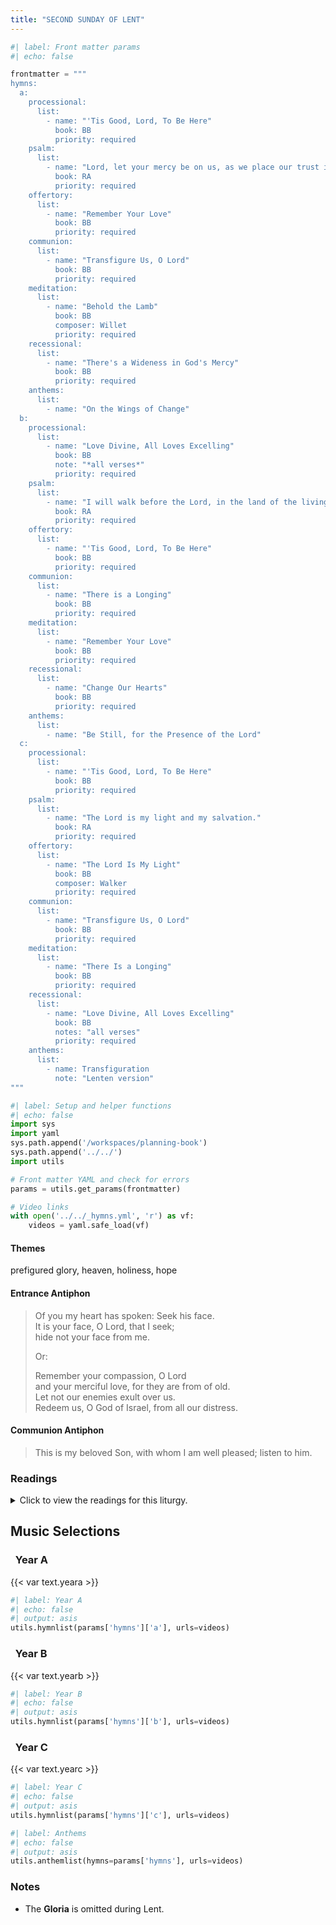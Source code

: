```yaml
---
title: "SECOND SUNDAY OF LENT"
---
```


```python
#| label: Front matter params
#| echo: false

frontmatter = """
hymns:
  a:
    processional:
      list:
        - name: "'Tis Good, Lord, To Be Here"
          book: BB
          priority: required
    psalm:
      list:
        - name: "Lord, let your mercy be on us, as we place our trust in you."
          book: RA
          priority: required
    offertory:
      list:
        - name: "Remember Your Love"
          book: BB
          priority: required
    communion:
      list:
        - name: "Transfigure Us, O Lord"
          book: BB
          priority: required
    meditation:
      list:
        - name: "Behold the Lamb"
          book: BB
          composer: Willet
          priority: required
    recessional:
      list:
        - name: "There's a Wideness in God's Mercy"
          book: BB
          priority: required
    anthems:
      list:
        - name: "On the Wings of Change"
  b:
    processional:
      list:
        - name: "Love Divine, All Loves Excelling"
          book: BB
          note: "*all verses*"
          priority: required
    psalm:
      list:
        - name: "I will walk before the Lord, in the land of the living."
          book: RA
          priority: required
    offertory:
      list:
        - name: "'Tis Good, Lord, To Be Here"
          book: BB
          priority: required
    communion:
      list:
        - name: "There is a Longing"
          book: BB
          priority: required
    meditation:
      list:
        - name: "Remember Your Love"
          book: BB
          priority: required
    recessional:
      list:
        - name: "Change Our Hearts"
          book: BB
          priority: required
    anthems:
      list:
        - name: "Be Still, for the Presence of the Lord"
  c:
    processional:
      list:
        - name: "'Tis Good, Lord, To Be Here"
          book: BB
          priority: required
    psalm:
      list:
        - name: "The Lord is my light and my salvation."
          book: RA
          priority: required
    offertory:
      list:
        - name: "The Lord Is My Light"
          book: BB
          composer: Walker
          priority: required
    communion:
      list:
        - name: "Transfigure Us, O Lord"
          book: BB
          priority: required
    meditation:
      list:
        - name: "There Is a Longing"
          book: BB
          priority: required
    recessional:
      list:
        - name: "Love Divine, All Loves Excelling"
          book: BB
          notes: "all verses"
          priority: required
    anthems:
      list:
        - name: Transfiguration
          note: "Lenten version"
"""
```

```python
#| label: Setup and helper functions
#| echo: false
import sys
import yaml
sys.path.append('/workspaces/planning-book')
sys.path.append('../../')
import utils

# Front matter YAML and check for errors
params = utils.get_params(frontmatter)

# Video links
with open('../../_hymns.yml', 'r') as vf:
    videos = yaml.safe_load(vf)
```

:::  {.red}
#### **Themes**
:::

prefigured glory, heaven, holiness, hope

:::  {.red}
#### **Entrance Antiphon**
:::

> Of you my heart has spoken: Seek his face.  
> It is your face, O Lord, that I seek;  
> hide not your face from me.  
>  
> [Or:]{.red}  
>  
> Remember your compassion, O Lord  
> and your merciful love, for they are from of old.  
> Let not our enemies exult over us.  
> Redeem us, O God of Israel, from all our distress.

:::  {.red}
#### **Communion Antiphon**
:::

> This is my beloved Son, with whom I am well pleased;
listen to him.

:::: {.content-visible when-format="html"}
::: {.red}
### Readings
:::

<details>
  <summary>Click to view the readings for this liturgy.</summary>

::: {.red}
### &nbsp; Year A

#### First Reading [Genesis 12:1-4a]{style="float:right" .small}
:::

The LORD said to Abram:  
“Go forth from the land of your kinsfolk  
and from your father’s house to a land that I will show you.  

“I will make of you a great nation,  
and I will bless you;  
I will make your name great,  
so that you will be a blessing.  
I will bless those who bless you  
and curse those who curse you.  
All the communities of the earth. 
shall find blessing in you.”  

Abram went as the LORD directed him.  

***

::: {.red}
#### Responsorial Psalm [Psalm 33:4-5, 18-19, 20, 22]{style="float:right" .small}
:::

**[℟.]{.red}** **Lord, let your mercy be on us, as we place our trust in you.**  

Upright is the word of the LORD,  
and all his works are trustworthy.    
He loves justice and right;  
of the kindness of the LORD the earth is full. **[℟.]{.red}**  

See, the eyes of the LORD are upon those who fear him,  
upon those who hope for his kindness,  
To deliver them from death  
and preserve them in spite of famine. **[℟.]{.red}**  

Our soul waits for the LORD,  
who is our help and our shield.  
May your kindness, O LORD, be upon us  
who have put our hope in you. **[℟.]{.red}**  

***

::: {.red}
#### Second Reading [2 Timothy 1:8b-10]{style="float:right" .small}
:::

Beloved:  
Bear your share of hardship for the gospel  
with the strength that comes from God.  

He saved us and called us to a holy life,  
not according to our works  
but according to his own design  
and the grace bestowed on us in Christ Jesus before time began,  
but now made manifest  
through the appearance of our savior Christ Jesus,  
who destroyed death and brought life and immortality  
to light through the gospel.  

***

::: {.red}
#### Gospel Acclamation [Matthew 17:5]{style="float:right" .small}
:::

**[℟.]{.red}** **Praise to you, Lord Jesus Christ, king of endless glory.**  
From the shining cloud the Father’s voice is heard:  
This is my beloved Son, hear him. **[℟.]{.red}**

***

::: {.red}
#### Gospel [Matthew 17:1-9]{style="float:right" .small}
:::

Jesus took Peter, James, and John his brother,  
and led them up a high mountain by themselves.  
And he was transfigured before them;  
his face shone like the sun  
and his clothes became white as light.  
And behold, Moses and Elijah appeared to them,  
conversing with him.  
Then Peter said to Jesus in reply,  
“Lord, it is good that we are here.  
If you wish, I will make three tents here,  
one for you, one for Moses, and one for Elijah.”  
While he was still speaking, behold,  
a bright cloud cast a shadow over them,  
then from the cloud came a voice that said,  
“This is my beloved Son, with whom I am well pleased;  
listen to him.”  
When the disciples heard this, they fell prostrate  
and were very much afraid.  
But Jesus came and touched them, saying,  
“Rise, and do not be afraid.”  
And when the disciples raised their eyes,  
they saw no one else but Jesus alone.  

As they were coming down from the mountain,  
Jesus charged them,  
“Do not tell the vision to anyone  
until the Son of Man has been raised from the dead.”  

::: {.centered}
{{< var symbols.cross >}} &nbsp; {{< var symbols.cross >}} &nbsp; {{< var symbols.cross >}}
:::

::: {.red}
### &nbsp; Year B

#### First Reading [Genesis 22:1-2, 9a, 10-13, 15-18]{style="float:right" .small}
:::

God put Abraham to the test.  
He called to him, "Abraham!"  
"Here I am!" he replied.  
Then God said:  
"Take your son Isaac, your only one, whom you love,  
and go to the land of Moriah.  
There you shall offer him up as a holocaust  
on a height that I will point out to you."  

When they came to the place of which God had told him,  
Abraham built an altar there and arranged the wood on it.  
Then he reached out and took the knife to slaughter his son.  
But the LORD's messenger called to him from heaven,  
"Abraham, Abraham!"  
"Here I am!" he answered.  
"Do not lay your hand on the boy," said the messenger.  
"Do not do the least thing to him.  
I know now how devoted you are to God,  
since you did not withhold from me your own beloved son."  
As Abraham looked about,  
he spied a ram caught by its horns in the thicket.  
So he went and took the ram  
and offered it up as a holocaust in place of his son.  

Again the LORD's messenger called to Abraham from heaven and said:  
"I swear by myself, declares the LORD,  
that because you acted as you did  
in not withholding from me your beloved son,  
I will bless you abundantly  
and make your descendants as countless  
as the stars of the sky and the sands of the seashore;  
your descendants shall take possession  
of the gates of their enemies,  
and in your descendants all the nations of the earth  
shall find blessing—  
all this because you obeyed my command."  

***

::: {.red}
#### Responsorial Psalm [Psalm 116:10, 15, 16-17, 18-19]{style="float:right" .small}
:::

**[℟.]{.red}** **I will walk before the Lord, in the land of the living.**  

I believed, even when I said,  
"I am greatly afflicted."  
Precious in the eyes of the LORD  
is the death of his faithful ones. **[℟.]{.red}**  

O LORD, I am your servant;  
I am your servant, the son of your handmaid;  
you have loosed my bonds.  
To you will I offer sacrifice of thanksgiving,  
and I will call upon the name of the LORD. **[℟.]{.red}**  

My vows to the LORD I will pay  
in the presence of all his people,  
In the courts of the house of the LORD,  
in your midst, O Jerusalem. **[℟.]{.red}**  

***

::: {.red}
#### Second Reading [Romans 8:31b-34]{style="float:right" .small}
:::

Brothers and sisters:  
If God is for us, who can be against us?  
He who did not spare his own Son  
but handed him over for us all,  
how will he not also give us everything else along with him?  

Who will bring a charge against God's chosen ones?  
It is God who acquits us, who will condemn?  
Christ Jesus it is who died—or, rather, was raised—  
who also is at the right hand of God,  
who indeed intercedes for us.  

***

::: {.red}
#### Gospel Acclamation [Cf. Matthew 17:5]{style="float:right" .small}
:::

**[℟.]{.red}** **Praise to you, Lord Jesus Christ, king of endless glory.**  
From the shining cloud the Father's voice is heard:  
This is my beloved Son, listen to him. **[℟.]{.red}**  

***

::: {.red}
#### Gospel [Mark 9:2-10]{style="float:right" .small}
:::

Jesus took Peter, James, and John  
and led them up a high mountain apart by themselves.  
And he was transfigured before them,  
and his clothes became dazzling white,  
such as no fuller on earth could bleach them.  
Then Elijah appeared to them along with Moses,  
and they were conversing with Jesus.  
Then Peter said to Jesus in reply,  
"Rabbi, it is good that we are here!  
Let us make three tents:  
one for you, one for Moses, and one for Elijah."  
He hardly knew what to say, they were so terrified.  
Then a cloud came, casting a shadow over them;  
from the cloud came a voice,  
"This is my beloved Son. Listen to him."  
Suddenly, looking around, they no longer saw anyone  
but Jesus alone with them.  

As they were coming down from the mountain,  
he charged them not to relate what they had seen to anyone,  
except when the Son of Man had risen from the dead.  
So they kept the matter to themselves,  
questioning what rising from the dead meant.  

::: {.centered}
{{< var symbols.cross >}} &nbsp; {{< var symbols.cross >}} &nbsp; {{< var symbols.cross >}}
:::

::: {.red}
### &nbsp; Year C

#### First Reading [Genesis 15:5-12, 17-18]{style="float:right" .small}
:::

The Lord God took Abram outside and said,  
“Look up at the sky and count the stars, if you can.  
Just so,” he added, “shall your descendants be.”  
Abram put his faith in the LORD,  
who credited it to him as an act of righteousness.  

He then said to him,  
“I am the LORD who brought you from Ur of the Chaldeans  
to give you this land as a possession.”  
“O Lord GOD,” he asked,  
“how am I to know that I shall possess it?”  
He answered him,  
“Bring me a three-year-old heifer, a three-year-old she-goat,  
a three-year-old ram, a turtledove, and a young pigeon.”  
Abram brought him all these, split them in two,  
and placed each half opposite the other;  
but the birds he did not cut up.  
Birds of prey swooped down on the carcasses,  
but Abram stayed with them.  
As the sun was about to set, a trance fell upon Abram,  
and a deep, terrifying darkness enveloped him.  

When the sun had set and it was dark,  
there appeared a smoking fire pot and a flaming torch,  
which passed between those pieces.  
It was on that occasion that the LORD made a covenant with Abram,  
saying: “To your descendants I give this land,  
from the Wadi of Egypt to the Great River, the Euphrates.”  

***

::: {.red}
#### Responsorial Psalm [Psalm 27:1, 7-8, 8-9, 13-14]{style="float:right" .small}
:::

**[℟.]{.red}** **The Lord is my light and my salvation.**  

The LORD is my light and my salvation;  
&emsp; whom should I fear?  
The LORD is my life’s refuge;  
&emsp; of whom should I be afraid? **[℟.]{.red}**  

Hear, O LORD, the sound of my call;  
&emsp; have pity on me, and answer me.  
Of you my heart speaks; you my glance seeks. **[℟.]{.red}**  

Your presence, O LORD, I seek.  
&emsp; Hide not your face from me;  
do not in anger repel your servant.  
&emsp; You are my helper: cast me not off. **[℟.]{.red}**  

I believe that I shall see the bounty of the LORD  
&emsp; in the land of the living.  
Wait for the LORD with courage;  
&emsp; be stouthearted, and wait for the LORD. **[℟.]{.red}**  

***

::: {.red}
#### Second Reading [Philippians 3:17—4:1 or 3:20—4:1]{style="float:right" .small}
:::

Join with others in being imitators of me, brothers and sisters,  
and observe those who thus conduct themselves  
according to the model you have in us.  
For many, as I have often told you  
and now tell you even in tears,  
conduct themselves as enemies of the cross of Christ.  
Their end is destruction.  
Their God is their stomach;  
their glory is in their “shame.”  
Their minds are occupied with earthly things.  
But our citizenship is in heaven,  
and from it we also await a savior, the Lord Jesus Christ.  
He will change our lowly body  
to conform with his glorified body  
by the power that enables him also  
to bring all things into subjection to himself.  

Therefore, my brothers and sisters,  
whom I love and long for, my joy and crown,  
in this way stand firm in the Lord.  

[Or:]{.red}  

Brothers and sisters:  
Our citizenship is in heaven,  
and from it we also await a savior, the Lord Jesus Christ.  
He will change our lowly body  
to conform with his glorified body  
by the power that enables him also  
to bring all things into subjection to himself.  

Therefore, my brothers and sisters,  
whom I love and long for, my joy and crown,  
in this way stand firm in the Lord, beloved.  

***

::: {.red}
#### Gospel Acclamation [Cf. Matthew 17:5]{style="float:right" .small}
:::

**[℟.]{.red}** **Praise to you, Lord Jesus Christ, king of endless glory.**  
From the shining cloud the Father’s voice is heard:  
This is my beloved Son, hear him. **[℟.]{.red}** 

***

::: {.red}
#### Gospel [Luke 9:28b-36]{style="float:right" .small}
:::

Jesus took Peter, John, and James  
and went up the mountain to pray.  
While he was praying his face changed in appearance  
and his clothing became dazzling white.  
And behold, two men were conversing with him, Moses and Elijah,  
who appeared in glory and spoke of his exodus  
that he was going to accomplish in Jerusalem.  
Peter and his companions had been overcome by sleep,  
but becoming fully awake,  
they saw his glory and the two men standing with him.  
As they were about to part from him, Peter said to Jesus,  
“Master, it is good that we are here;  
let us make three tents,  
one for you, one for Moses, and one for Elijah.”  
But he did not know what he was saying.  
While he was still speaking,  
a cloud came and cast a shadow over them,  
and they became frightened when they entered the cloud.  
Then from the cloud came a voice that said,  
“This is my chosen Son; listen to him.”  
After the voice had spoken, Jesus was found alone.  
They fell silent and did not at that time  
tell anyone what they had seen.  

::: {.centered}
{{< var symbols.cross >}} &nbsp; {{< var symbols.cross >}} &nbsp; {{< var symbols.cross >}}
:::

</details>
::::

::: {.red}
## Music Selections
:::

::: {.titlered}
### &nbsp; Year A
:::
{{< var text.yeara >}}

```python
#| label: Year A
#| echo: false
#| output: asis
utils.hymnlist(params['hymns']['a'], urls=videos)
```

::: {.titlered}
### &nbsp; Year B
:::
{{< var text.yearb >}}

```python
#| label: Year B
#| echo: false
#| output: asis
utils.hymnlist(params['hymns']['b'], urls=videos)
```

::: {.titlered}
### &nbsp; Year C
:::
{{< var text.yearc >}}

```python
#| label: Year C
#| echo: false
#| output: asis
utils.hymnlist(params['hymns']['c'], urls=videos)
```


```python
#| label: Anthems
#| echo: false
#| output: asis
utils.anthemlist(hymns=params['hymns'], urls=videos)
```

::: {.red}
### Notes
:::

* The **Gloria** is omitted during Lent.